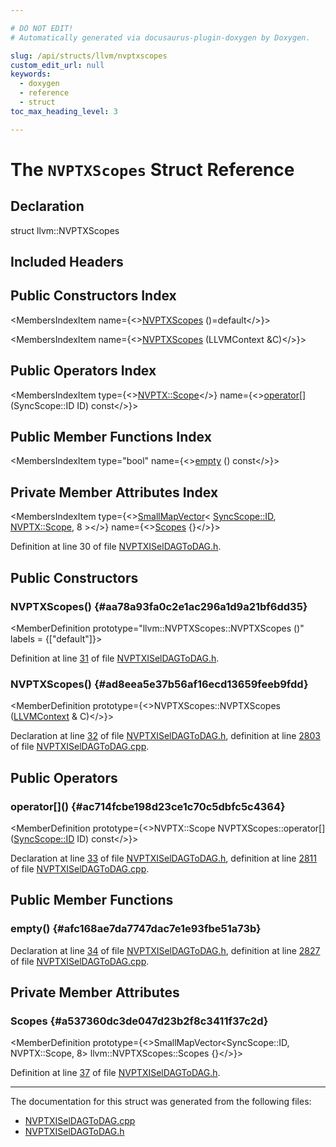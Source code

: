 ```yaml
---

# DO NOT EDIT!
# Automatically generated via docusaurus-plugin-doxygen by Doxygen.

slug: /api/structs/llvm/nvptxscopes
custom_edit_url: null
keywords:
  - doxygen
  - reference
  - struct
toc_max_heading_level: 3

---
```





# The `NVPTXScopes` Struct Reference

<DoxygenPage pluginConfig={pluginConfig}>



## Declaration

<CodeBlock>struct llvm::NVPTXScopes</CodeBlock>

## Included Headers

<IncludesList>
<IncludesListItem
  filePath="Target/NVPTX/NVPTXISelDAGToDAG.h"
  permalink="/docs/api/files/lib/lib/target/lib/target/nvptx/nvptxiseldagtodag-h"
  isLocal="true" />
</IncludesList>

## Public Constructors Index

<MembersIndex>

<MembersIndexItem
  name={<><a href="#aa78a93fa0c2e1ac296a1d9a21bf6dd35">NVPTXScopes</a> ()=default</>}>
</MembersIndexItem>

<MembersIndexItem
  name={<><a href="#ad8eea5e37b56af16ecd13659feeb9fdd">NVPTXScopes</a> (LLVMContext &amp;C)</>}>
</MembersIndexItem>

</MembersIndex>

## Public Operators Index

<MembersIndex>

<MembersIndexItem
  type={<><a href="/docs/api/namespaces/llvm/nvptx/#abd325b49b8e2f00c0370b1c68cf51557">NVPTX::Scope</a></>}
  name={<><a href="#ac714fcbe198d23ce1c70c5dbfc5c4364">operator&#91;&#93;</a> (SyncScope::ID ID) const</>}>
</MembersIndexItem>

</MembersIndex>

## Public Member Functions Index

<MembersIndex>

<MembersIndexItem
  type="bool"
  name={<><a href="#afc168ae7da7747dac7e1e93fbe51a73b">empty</a> () const</>}>
</MembersIndexItem>

</MembersIndex>

## Private Member Attributes Index

<MembersIndex>

<MembersIndexItem
  type={<><a href="/docs/api/structs/llvm/smallmapvector">SmallMapVector</a>&lt; <a href="/docs/api/namespaces/llvm/syncscope/#a80741d3f96133391b683effd8e5b77f0">SyncScope::ID</a>, <a href="/docs/api/namespaces/llvm/nvptx/#abd325b49b8e2f00c0370b1c68cf51557">NVPTX::Scope</a>, 8 &gt;</>}
  name={<><a href="#a537360dc3de047d23b2f8c3411f37c2d">Scopes</a> &#123;&#125;</>}>
</MembersIndexItem>

</MembersIndex>


Definition at line 30 of file <a href="/docs/api/files/lib/lib/target/lib/target/nvptx/nvptxiseldagtodag-h">NVPTXISelDAGToDAG.h</a>.

<SectionDefinition>

## Public Constructors

### NVPTXScopes() {#aa78a93fa0c2e1ac296a1d9a21bf6dd35}

<MemberDefinition
  prototype="llvm::NVPTXScopes::NVPTXScopes ()"
  labels = {["default"]}>

Definition at line <a href="/docs/api/files/lib/lib/target/lib/target/nvptx/nvptxiseldagtodag-h/#l00031">31</a> of file <a href="/docs/api/files/lib/lib/target/lib/target/nvptx/nvptxiseldagtodag-h">NVPTXISelDAGToDAG.h</a>.
</MemberDefinition>

### NVPTXScopes() {#ad8eea5e37b56af16ecd13659feeb9fdd}

<MemberDefinition
  prototype={<>NVPTXScopes::NVPTXScopes (<a href="/docs/api/classes/llvm/llvmcontext">LLVMContext</a> &amp; C)</>}>

Declaration at line <a href="/docs/api/files/lib/lib/target/lib/target/nvptx/nvptxiseldagtodag-h/#l00032">32</a> of file <a href="/docs/api/files/lib/lib/target/lib/target/nvptx/nvptxiseldagtodag-h">NVPTXISelDAGToDAG.h</a>, definition at line <a href="/docs/api/files/lib/lib/target/lib/target/nvptx/nvptxiseldagtodag-cpp/#l02803">2803</a> of file <a href="/docs/api/files/lib/lib/target/lib/target/nvptx/nvptxiseldagtodag-cpp">NVPTXISelDAGToDAG.cpp</a>.
</MemberDefinition>

</SectionDefinition>

<SectionDefinition>

## Public Operators

### operator&#91;&#93;() {#ac714fcbe198d23ce1c70c5dbfc5c4364}

<MemberDefinition
  prototype={<>NVPTX::Scope NVPTXScopes::operator&#91;&#93; (<a href="/docs/api/namespaces/llvm/syncscope/#a80741d3f96133391b683effd8e5b77f0">SyncScope::ID</a> ID) const</>}>

Declaration at line <a href="/docs/api/files/lib/lib/target/lib/target/nvptx/nvptxiseldagtodag-h/#l00033">33</a> of file <a href="/docs/api/files/lib/lib/target/lib/target/nvptx/nvptxiseldagtodag-h">NVPTXISelDAGToDAG.h</a>, definition at line <a href="/docs/api/files/lib/lib/target/lib/target/nvptx/nvptxiseldagtodag-cpp/#l02811">2811</a> of file <a href="/docs/api/files/lib/lib/target/lib/target/nvptx/nvptxiseldagtodag-cpp">NVPTXISelDAGToDAG.cpp</a>.
</MemberDefinition>

</SectionDefinition>

<SectionDefinition>

## Public Member Functions

### empty() {#afc168ae7da7747dac7e1e93fbe51a73b}

<MemberDefinition
  prototype="bool NVPTXScopes::empty () const">

Declaration at line <a href="/docs/api/files/lib/lib/target/lib/target/nvptx/nvptxiseldagtodag-h/#l00034">34</a> of file <a href="/docs/api/files/lib/lib/target/lib/target/nvptx/nvptxiseldagtodag-h">NVPTXISelDAGToDAG.h</a>, definition at line <a href="/docs/api/files/lib/lib/target/lib/target/nvptx/nvptxiseldagtodag-cpp/#l02827">2827</a> of file <a href="/docs/api/files/lib/lib/target/lib/target/nvptx/nvptxiseldagtodag-cpp">NVPTXISelDAGToDAG.cpp</a>.
</MemberDefinition>

</SectionDefinition>

<SectionDefinition>

## Private Member Attributes

### Scopes {#a537360dc3de047d23b2f8c3411f37c2d}

<MemberDefinition
  prototype={<>SmallMapVector&lt;SyncScope::ID, NVPTX::Scope, 8&gt; llvm::NVPTXScopes::Scopes &#123;&#125;</>}>

Definition at line <a href="/docs/api/files/lib/lib/target/lib/target/nvptx/nvptxiseldagtodag-h/#l00037">37</a> of file <a href="/docs/api/files/lib/lib/target/lib/target/nvptx/nvptxiseldagtodag-h">NVPTXISelDAGToDAG.h</a>.
</MemberDefinition>

</SectionDefinition>

<hr/>

The documentation for this struct was generated from the following files:

<ul>
<li><a href="/docs/api/files/lib/lib/target/lib/target/nvptx/nvptxiseldagtodag-cpp">NVPTXISelDAGToDAG.cpp</a></li>
<li><a href="/docs/api/files/lib/lib/target/lib/target/nvptx/nvptxiseldagtodag-h">NVPTXISelDAGToDAG.h</a></li>
</ul>

</DoxygenPage>
